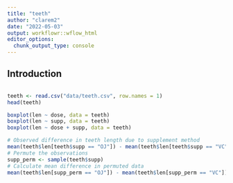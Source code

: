 ```yaml
---
title: "teeth"
author: "clarem2"
date: "2022-05-03"
output: workflowr::wflow_html
editor_options:
  chunk_output_type: console
---
```


## Introduction

```r

```
```r
teeth <- read.csv("data/teeth.csv", row.names = 1)
head(teeth)
```
```r
boxplot(len ~ dose, data = teeth)
boxplot(len ~ supp, data = teeth)
boxplot(len ~ dose + supp, data = teeth)
```
```r
# Observed difference in teeth length due to supplement method
mean(teeth$len[teeth$supp == "OJ"]) - mean(teeth$len[teeth$supp == "VC"])
# Permute the observations
supp_perm <- sample(teeth$supp)
# Calculate mean difference in permuted data
mean(teeth$len[supp_perm == "OJ"]) - mean(teeth$len[supp_perm == "VC"])
```
